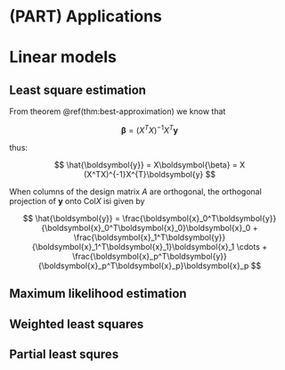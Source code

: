 
# (PART) Applications {-}

# Linear models

## Least square estimation 

From theorem \@ref(thm:best-approximation) we know that 






$$
\boldsymbol{\beta} = (X^TX)^{-1}X^T\boldsymbol{y}
$$

thus: 

$$
\hat{\boldsymbol{y}} = X\boldsymbol{\beta} = X (X^TX)^{-1}X^{T}\boldsymbol{y}
$$

When columns of the design matrix $A$ are orthogonal, the orthogonal projection of $\boldsymbol{y}$ onto Col$X$ isi given by 

$$
\hat{\boldsymbol{y}} = \frac{\boldsymbol{x}_0^T\boldsymbol{y}}{\boldsymbol{x}_0^T\boldsymbol{x}_0}\boldsymbol{x}_0 + 
\frac{\boldsymbol{x}_1^T\boldsymbol{y}}{\boldsymbol{x}_1^T\boldsymbol{x}_1}\boldsymbol{x}_1
\cdots +
\frac{\boldsymbol{x}_p^T\boldsymbol{y}}{\boldsymbol{x}_p^T\boldsymbol{x}_p}\boldsymbol{x}_p
$$

## Maximum likelihood estimation

## Weighted least squares

## Partial least squres